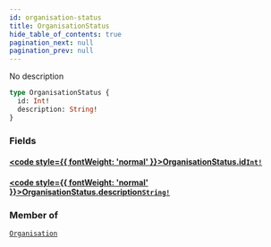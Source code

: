 ```yaml
---
id: organisation-status
title: OrganisationStatus
hide_table_of_contents: true
pagination_next: null
pagination_prev: null
---
```








No description

```graphql
type OrganisationStatus {
  id: Int!
  description: String!
}
```


### Fields

#### [<code style={{ fontWeight: 'normal' }}>OrganisationStatus.<b>id</b></code>](#)<Bullet />[`Int!`](/graphql/scalars/int) <Badge class="secondary" text="non-null"/> <Badge class="secondary" text="scalar"/>
> 
> 

#### [<code style={{ fontWeight: 'normal' }}>OrganisationStatus.<b>description</b></code>](#)<Bullet />[`String!`](/graphql/scalars/string) <Badge class="secondary" text="non-null"/> <Badge class="secondary" text="scalar"/>
> 
> 



### Member of

[`Organisation`](/graphql/objects/organisation)  <Badge className="secondary" text="object"/>



